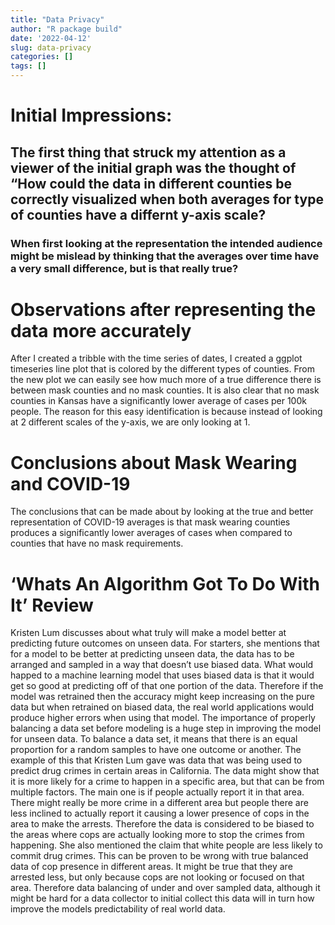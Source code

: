```yaml
---
title: "Data Privacy"
author: "R package build"
date: '2022-04-12'
slug: data-privacy
categories: []
tags: []
---
```

# Initial Impressions:
##  The first thing that struck my attention as a viewer of the initial graph was the thought of "How could the data in different counties be correctly visualized when both averages for type of counties have a differnt y-axis scale? 
### When first looking at the representation the intended audience might be mislead by thinking that the averages over time have a very small difference, but is that really true?

# Observations after representing the data more accurately
After I created a tribble with the time series of dates, I created a ggplot timeseries line plot that is colored by the different types of counties. From the new plot we can easily see how much more of a true difference there is between mask counties and no mask counties. It is also clear that no mask counties in Kansas have a significantly lower average of cases per 100k people. The reason for this easy identification is because instead of looking at 2 different scales of the y-axis, we are only looking at 1.

# Conclusions about Mask Wearing and COVID-19
The conclusions that can be made about by looking at the true and better representation of COVID-19 averages is that mask wearing counties produces a significantly lower averages of cases when compared to counties that have no mask requirements. 

# 'Whats An Algorithm Got To Do With It' Review
Kristen Lum discusses about what truly will make a model better at predicting future outcomes on unseen data. For starters, she mentions that for a model to be better at predicting unseen data, the data has to be arranged and sampled in a way that doesn't use biased data. What would happed to a machine learning model that uses biased data is that it would get so good at predicting off of that one portion of the data. Therefore if the model was retrained then the accuracy might keep increasing on the pure data but when retrained on biased data, the real world applications would produce higher errors when using that model. 
The importance of properly balancing a data set before modeling is a huge step in improving the model for unseen data. To balance a data set, it means that there is an equal proportion for a random samples to have one outcome or another. The example of this that Kristen Lum gave was data that was being used to predict drug crimes in certain areas in California. The data might show that it is more likely for a crime to happen in a specific area, but that can be from multiple factors. The main one is if people actually report it in that area. There might really be more crime in a different area but people there are less inclined to actually report it causing a lower presence of cops in the area to make the arrests. Therefore the data is considered to be biased to the areas where cops are actually looking more to stop the crimes from happening. She also mentioned the claim that white people are less likely to commit drug crimes. This can be proven to be wrong with true balanced data of cop presence in different areas. It might be true that they are arrested less, but only because cops are not looking or focused on that area. Therefore data balancing of under and over sampled data, although it might be hard for a data collector to initial collect this data will in turn how improve the models predictability of real world data. 

<script src="https://gist.github.com/spencergoldberg1/3d3cc334d75eb21a2046847b78afb150.js"></script>


